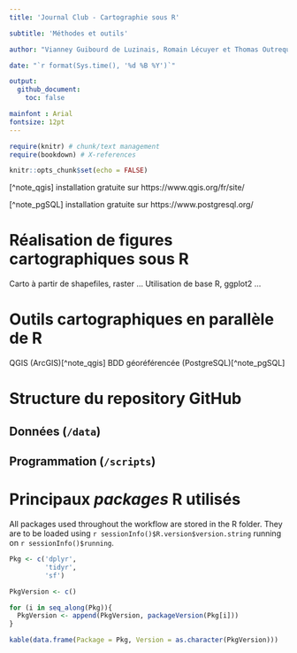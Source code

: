 ```yaml
---
title: 'Journal Club - Cartographie sous R'

subtitle: 'Méthodes et outils'

author: "Vianney Guibourd de Luzinais, Romain Lécuyer et Thomas Outrequin"

date: "`r format(Sys.time(), '%d %B %Y')`"

output:
  github_document:
    toc: false

mainfont : Arial
fontsize: 12pt
---
```


```r

require(knitr) # chunk/text management
require(bookdown) # X-references

knitr::opts_chunk$set(echo = FALSE)

```

[^note_qgis] installation gratuite sur https://www.qgis.org/fr/site/

[^note_pgSQL] installation gratuite sur https://www.postgresql.org/

\newpage

# Réalisation de figures cartographiques sous R

Carto à partir de shapefiles, raster ...
Utilisation de base R, ggplot2 ...

# Outils cartographiques en parallèle de R

QGIS (ArcGIS)[^note_qgis]
BDD géoréférencée (PostgreSQL)[^note_pgSQL]

# Structure du repository GitHub

## Données (`/data`)



## Programmation (`/scripts`)



# Principaux *packages* R utilisés

All packages used throughout the workflow are stored in the R folder. They are to be loaded using `r sessionInfo()$R.version$version.string` running on `r sessionInfo()$running`.

```r

Pkg <- c('dplyr',
         'tidyr',
         'sf')

PkgVersion <- c()

for (i in seq_along(Pkg)){
  PkgVersion <- append(PkgVersion, packageVersion(Pkg[i]))
}

kable(data.frame(Package = Pkg, Version = as.character(PkgVersion)))
```
